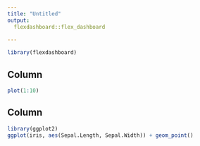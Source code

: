 ```yaml
---
title: "Untitled"
output: 
  flexdashboard::flex_dashboard
  
---
```


```r
library(flexdashboard)
```

Column
-----------------------------------------------------------------------

```r
plot(1:10)
```

Column
-----------------------------------------------------------------------

```r
library(ggplot2)
ggplot(iris, aes(Sepal.Length, Sepal.Width)) + geom_point()
```


